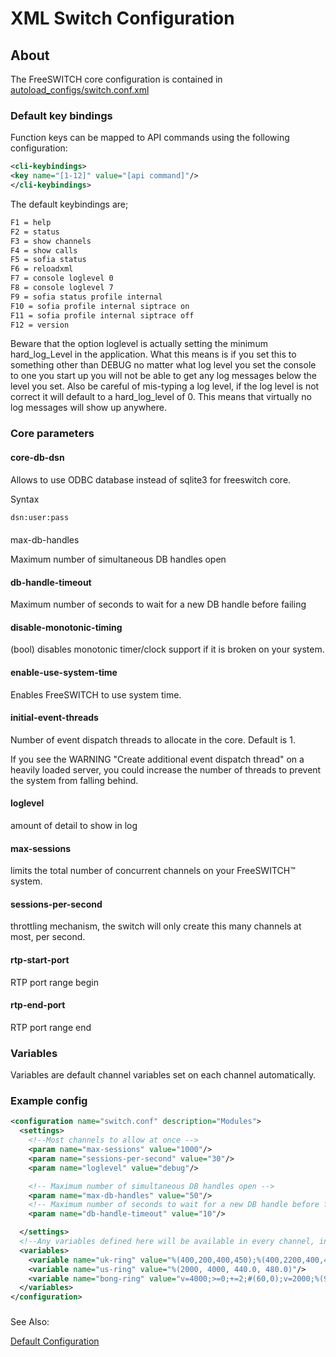 
# XML Switch Configuration 

 

## About

The FreeSWITCH core configuration is contained in [autoload\_configs/switch.conf.xml](http://git.freeswitch.org/git/freeswitch/tree/conf/vanilla/autoload%5Fconfigs/switch.conf.xml)


### Default key bindings

Function keys can be mapped to API commands using the following configuration:

```xml
<cli-keybindings>
<key name="[1-12]" value="[api command]"/>
</cli-keybindings>
```

The default keybindings are;

```xml
F1 = help
F2 = status
F3 = show channels
F4 = show calls
F5 = sofia status
F6 = reloadxml
F7 = console loglevel 0
F8 = console loglevel 7
F9 = sofia status profile internal
F10 = sofia profile internal siptrace on
F11 = sofia profile internal siptrace off
F12 = version
```

Beware that the option loglevel is actually setting the minimum hard\_log\_Level in the application. What this means is if you set this to something other than DEBUG no matter what log level you set the console to one you start up you will not be able to get any log messages below the level you set. Also be careful of mis-typing a log level, if the log level is not correct it will default to a hard\_log\_level of 0\. This means that virtually no log messages will show up anywhere.

### Core parameters

#### core-db-dsn

Allows to use ODBC database instead of sqlite3 for freeswitch core.

Syntax

```xml
dsn:user:pass
```

####   
max-db-handles

Maximum number of simultaneous DB handles open

#### db-handle-timeout

Maximum number of seconds to wait for a new DB handle before failing

#### disable-monotonic-timing

(bool) disables monotonic timer/clock support if it is broken on your system.

#### enable-use-system-time

Enables FreeSWITCH to use system time.

#### initial-event-threads

Number of event dispatch threads to allocate in the core. Default is 1.

If you see the WARNING "Create additional event dispatch thread" on a heavily loaded server, you could increase the number of threads to prevent the system from falling behind.

#### loglevel

amount of detail to show in log

#### max-sessions

limits the total number of concurrent channels on your FreeSWITCH™ system.

#### sessions-per-second

throttling mechanism, the switch will only create this many channels at most, per second.

#### rtp-start-port

RTP port range begin

#### rtp-end-port

RTP port range end

### Variables

Variables are default channel variables set on each channel automatically.

### Example config

```xml
<configuration name="switch.conf" description="Modules">
  <settings>
    <!--Most channels to allow at once -->
    <param name="max-sessions" value="1000"/>
    <param name="sessions-per-second" value="30"/>
    <param name="loglevel" value="debug"/>

    <!-- Maximum number of simultaneous DB handles open -->
    <param name="max-db-handles" value="50"/>
    <!-- Maximum number of seconds to wait for a new DB handle before failing -->
    <param name="db-handle-timeout" value="10"/>

  </settings>
  <!--Any variables defined here will be available in every channel, in the dialplan etc -->
  <variables>
    <variable name="uk-ring" value="%(400,200,400,450);%(400,2200,400,450)"/>
    <variable name="us-ring" value="%(2000, 4000, 440.0, 480.0)"/>
    <variable name="bong-ring" value="v=4000;>=0;+=2;#(60,0);v=2000;%(940,0,350,440)"/>
  </variables>
</configuration>
```

###   
See Also: 

[Default Configuration](./Default-Configuration_6587388.mdx#mod_vp8)



